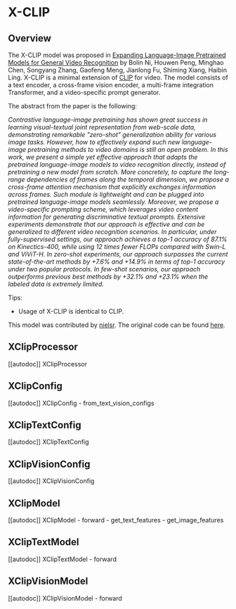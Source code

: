 <!--Copyright 2022 The HuggingFace Team. All rights reserved.

Licensed under the Apache License, Version 2.0 (the "License"); you may not use this file except in compliance with
the License. You may obtain a copy of the License at

http://www.apache.org/licenses/LICENSE-2.0

Unless required by applicable law or agreed to in writing, software distributed under the License is distributed on
an "AS IS" BASIS, WITHOUT WARRANTIES OR CONDITIONS OF ANY KIND, either express or implied. See the License for the
specific language governing permissions and limitations under the License.
-->

# X-CLIP

## Overview

The X-CLIP model was proposed in [Expanding Language-Image Pretrained Models for General Video Recognition](https://arxiv.org/abs/2208.02816) by Bolin Ni, Houwen Peng, Minghao Chen, Songyang Zhang, Gaofeng Meng, Jianlong Fu, Shiming Xiang, Haibin Ling.
X-CLIP is a minimal extension of [CLIP](clip) for video. The model consists of a text encoder, a cross-frame vision encoder, a multi-frame integration Transformer, and a video-specific prompt generator.

The abstract from the paper is the following:

*Contrastive language-image pretraining has shown great success in learning visual-textual joint representation from web-scale data, demonstrating remarkable "zero-shot" generalization ability for various image tasks. However, how to effectively expand such new language-image pretraining methods to video domains is still an open problem. In this work, we present a simple yet effective approach that adapts the pretrained language-image models to video recognition directly, instead of pretraining a new model from scratch. More concretely, to capture the long-range dependencies of frames along the temporal dimension, we propose a cross-frame attention mechanism that explicitly exchanges information across frames. Such module is lightweight and can be plugged into pretrained language-image models seamlessly. Moreover, we propose a video-specific prompting scheme, which leverages video content information for generating discriminative textual prompts. Extensive experiments demonstrate that our approach is effective and can be generalized to different video recognition scenarios. In particular, under fully-supervised settings, our approach achieves a top-1 accuracy of 87.1% on Kinectics-400, while using 12 times fewer FLOPs compared with Swin-L and ViViT-H. In zero-shot experiments, our approach surpasses the current state-of-the-art methods by +7.6% and +14.9% in terms of top-1 accuracy under two popular protocols. In few-shot scenarios, our approach outperforms previous best methods by +32.1% and +23.1% when the labeled data is extremely limited.*

Tips:

- Usage of X-CLIP is identical to CLIP.

This model was contributed by [nielsr](https://huggingface.co/nielsr).
The original code can be found [here](https://github.com/microsoft/VideoX/tree/master/X-CLIP).


## XClipProcessor

[[autodoc]] XClipProcessor

## XClipConfig

[[autodoc]] XClipConfig
    - from_text_vision_configs

## XClipTextConfig

[[autodoc]] XClipTextConfig

## XClipVisionConfig

[[autodoc]] XClipVisionConfig

## XClipModel

[[autodoc]] XClipModel
    - forward
    - get_text_features
    - get_image_features

## XClipTextModel

[[autodoc]] XClipTextModel
    - forward

## XClipVisionModel

[[autodoc]] XClipVisionModel
    - forward
